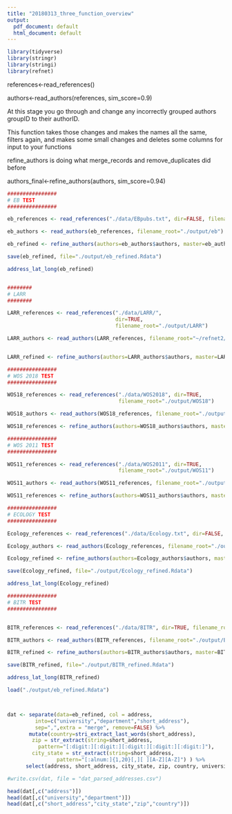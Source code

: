 ```yaml
---
title: "20180313_three_function_overview"
output:
  pdf_document: default
  html_document: default
---
```


```r
library(tidyverse)
library(stringr)
library(stringi)
library(refnet)
```


references<-read_references()

authors<-read_authors(references, sim_score=0.9)

At this stage you go through and change any incorrectly grouped authors groupID to their authorID.

This function takes those changes and makes the names all the same, filters again, and makes some small changes and deletes some columns for input to your functions

refine_authors is doing what merge_records and remove_duplicates did before 

authors_final<-refine_authors(authors, sim_score=0.94)

```r



################
# EB TEST
################

eb_references <- read_references("./data/EBpubs.txt", dir=FALSE, filename_root="./output/eb")

eb_authors <- read_authors(eb_references, filename_root="./output/eb")

eb_refined <- refine_authors(authors=eb_authors$authors, master=eb_authors$master)

save(eb_refined, file="./output/eb_refined.Rdata")

address_lat_long(eb_refined)


########
# LARR
########

LARR_references <- read_references("./data/LARR/", 
                                   dir=TRUE, 
                                   filename_root="./output/LARR")

LARR_authors <- read_authors(LARR_references, filename_root="~/refnet2/output/LARR")


LARR_refined <- refine_authors(authors=LARR_authors$authors, master=LARR_authors$master)

################
# WOS 2018 TEST
################

WOS18_references <- read_references("./data/WOS2018", dir=TRUE, 
                                    filename_root="./output/WOS18")

WOS18_authors <- read_authors(WOS18_references, filename_root="./output/WOS18")

WOS18_references <- refine_authors(authors=WOS18_authors$authors, master=WOS18_authors$master)

################
# WOS 2011 TEST
################

WOS11_references <- read_references("./data/WOS2011", dir=TRUE, 
                                    filename_root="./output/WOS11")

WOS11_authors <- read_authors(WOS11_references, filename_root="./output/WOS11")

WOS11_references <- refine_authors(authors=WOS11_authors$authors, master=WOS11_authors$master)

################
# ECOLOGY TEST
################

Ecology_references <- read_references("./data/Ecology.txt", dir=FALSE, filename_root="./output/Ecology")

Ecology_authors <- read_authors(Ecology_references, filename_root="./output/Ecology")

Ecology_refined <- refine_authors(authors=Ecology_authors$authors, master=Ecology_authors$master)

save(Ecology_refined, file="./output/Ecology_refined.Rdata")

address_lat_long(Ecology_refined)

################
# BITR TEST
################


BITR_references <- read_references("./data/BITR", dir=TRUE, filename_root="./output/BITR")

BITR_authors <- read_authors(BITR_references, filename_root="./output/BITR")

BITR_refined <- refine_authors(authors=BITR_authors$authors, master=BITR_authors$master)

save(BITR_refined, file="./output/BITR_refined.Rdata")

address_lat_long(BITR_refined)


```

```r
load("./output/eb_refined.Rdata")



dat <- separate(data=eb_refined, col = address, 
         into=c("university","department","short_address"),
         sep=",",extra = "merge", remove=FALSE) %>%
       mutate(country=stri_extract_last_words(short_address),
        zip = str_extract(string=short_address, 
          pattern="[:digit:][:digit:][:digit:][:digit:][:digit:]"),
        city_state = str_extract(string=short_address,
                pattern="[:alnum:]{1,20}[,][ ][A-Z][A-Z]") ) %>%
      select(address, short_address, city_state, zip, country, university, department)

#write.csv(dat, file = "dat_parsed_addresses.csv")

```

\newpage

```r
head(dat[,c("address")])
head(dat[,c("university","department")])
head(dat[,c("short_address","city_state","zip","country")])
```
